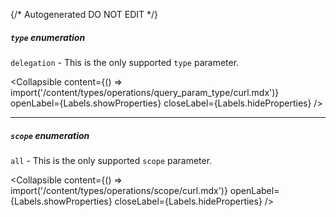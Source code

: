 {/* Autogenerated DO NOT EDIT  */}

##### `type` _enumeration_
`delegation` \- This is the only supported `type` parameter.

<Collapsible content={() => import('/content/types/operations/query_param_type/curl.mdx')} openLabel={Labels.showProperties} closeLabel={Labels.hideProperties} />


---
##### `scope` _enumeration_
`all` \- This is the only supported `scope` parameter.

<Collapsible content={() => import('/content/types/operations/scope/curl.mdx')} openLabel={Labels.showProperties} closeLabel={Labels.hideProperties} />



